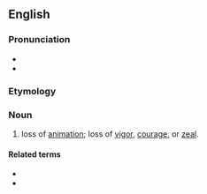 ==English==

===Pronunciation===
* {{IPA|dɪsænəmeɪʃən|lang=en}}
* {{rhymes|eɪʃən|lang=en}}

===Etymology===
{{prefix|en|dis|animation}}

===Noun===
{{en-noun|-}}

# loss of [[animation]]; loss of [[vigor]], [[courage]], or [[zeal]].

====Related terms====
* {{l|en|reanimation}}
* {{l|en|deanimation}}